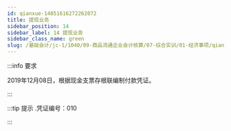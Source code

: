 ---
id: qianxue-14051616272262072
title: 提现业务
sidebar_position: 14
sidebar_label: 14 提现业务
sidebar_class_name: green
slug: /基础会计/jc-1/1040/09-商品流通企业会计核算/07-综合实训/01-经济事项/qianxue-14051614365231201/qianxue-14051616272262072/提现业务
---

:::info 要求

2019年12月08日，根据现金支票存根联编制付款凭证。

:::

:::tip 提示
  .凭证编号：010
:::
